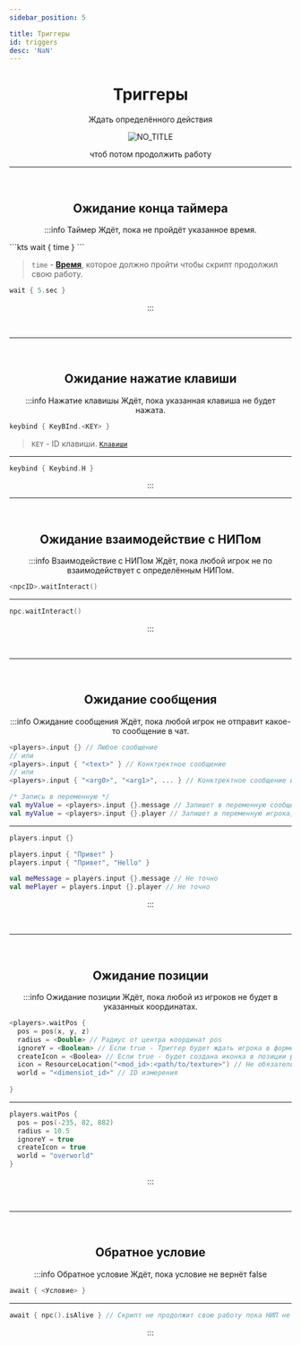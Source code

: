 ```yaml
---
sidebar_position: 5

title: Триггеры
id: triggers
desc: 'NaN'
---
```


<div align="center">

# Триггеры

Ждать определённого действия

![NO_TITLE](@site/static/img/doc/titles/NO_TITLE.webp)

чтоб потом продолжить работу

---

<br />

## Ожидание конца таймера

:::info Таймер
Ждёт, пока не пройдёт указанное время.

<div align="left" id="dont-copy">
```kts
wait { time }
```

> `time` - [**Время**](../99-resources/4-time_value.mdx), которое должно пройти чтобы
скрипт продолжил свою работу.

```kts title="Пример"
wait { 5.sec }
```

</div>

:::

<br />

---

<br />

## Ожидание нажатие клавиши

:::info Нажатие клавишы
Ждёт, пока указанная клавиша не будет нажата.

<div align="left" id="dont-copy">

```kts
keybind { KeyBInd.<KEY> }
```

> `KEY` - ID клавиши. [`Клавиши`](../99-resources/8-keybinds.mdx)

---

```kts title="Пример"
keybind { Keybind.H }
```

</div>
:::

<br />

---

<br />

## Ожидание взаимодействие с НИПом

:::info Взаимодействие с НИПом
Ждёт, пока любой игрок не по взаимодействует с определённым НИПом.

<div align="left" id="dont-copy">

```kts
<npcID>.waitInteract()
```

---

```kts title="Пример"
npc.waitInteract()
```

</div>

:::

<br />

---

<br />

## Ожидание сообщения

:::info Ожидание сообщения
Ждёт, пока любой игрок не отправит какое-то сообщение в чат.

<div align="left" id="dont-copy">

```kts
<players>.input {} // Любое сообщение
// или
<players>.input { "<text>" } // Конктректное сообщение
// или
<players>.input { "<arg0>", "<arg1>", ... } // Конктректное сообщение из списка

/* Запись в переменную */
val myValue = <players>.input {}.message // Запишет в переменную сообщение | Не точно
val myValue = <players>.input {}.player // Запишет в переменную игрока, который отправил сообщение | Не точно
```

---

```kts title="Пример"
players.input {}

players.input { "Привет" }
players.input { "Привет", "Hello" }

val meMessage = players.input {}.message // Не точно
val mePlayer = players.input {}.player // Не точно
```

</div>

:::

<br />

---

<br />

## Ожидание позиции

:::info Ожидание позиции
Ждёт, пока любой из игроков не будет в указанных координатах.

<div align="left" id="dont-copy">

```kts
<players>.waitPos {
  pos = pos(x, y, z)
  radius = <Double> // Радиус от центра координат pos
  ignoreY = <Boolean> // Если true - Триггер будет ждать игрока в форме шара, если false - в форме цилиндра который протягивается от низа мира (Y=-64) До верха (Y=312)
  createIcon = <Boolea> // Если true - будет создана иконка в позиции pos
  icon = ResourceLocation("<mod_id>:<path/to/texture>") // Не обязательно. Кастомная иконка
  world = "<dimensiot_id>" // ID измерения
  
}
```

---

```kts title="Пример"
players.waitPos {
  pos = pos(-235, 82, 882)
  radius = 10.5
  ignoreY = true
  createIcon = true
  world = "overworld"
}
```

</div>

:::

<br />

---

<br />

## Обратное условие

:::info Обратное условие
Ждёт, пока условие не вернёт false

<div align="left" id="dont-copy">

```kts
await { <Условие> }
```

---

```kts title="Пример"
await { npc().isAlive } // Скрипт не продолжит свою работу пока НИП не умрёт
```

</div>

:::

</div>